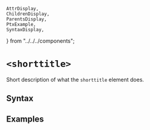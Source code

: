     AttrDisplay,
    ChildrenDisplay,
    ParentsDisplay,
    PtxExample,
    SyntaxDisplay,
} from "../../../components";

# `<shorttitle>`

Short description of what the `shorttitle` element does.

## Syntax

<SyntaxDisplay name="shorttitle" />

## Examples

    